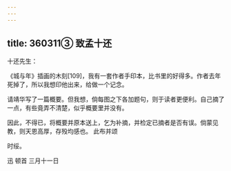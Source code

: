 ```yaml
---
---
---
```

title: 360311③ 致孟十还
---




十还先生：

《城与年》插画的木刻[109]，我有一套作者手印本，比书里的好得多。作者去年死掉了，所以我想印他出来，给做一个记念。

请靖华写了一篇概要。但我想，倘每图之下各加题句，则于读者更便利。自己摘了一点，有些竟弄不清楚，似乎概要里并没有。

因此，不得已，将概要并原本送上，乞为补摘，并检定已摘者是否有误。倘蒙见教，则天恩高厚，存殁均感也。 此布并颂

时绥。

迅 顿首 三月十一日